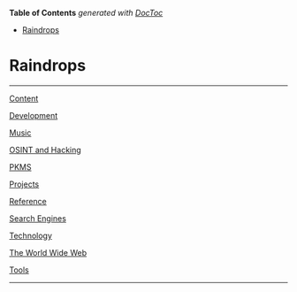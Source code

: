 <!-- START doctoc generated TOC please keep comment here to allow auto update -->
<!-- DON'T EDIT THIS SECTION, INSTEAD RE-RUN doctoc TO UPDATE -->
**Table of Contents**  *generated with [DocToc](https://github.com/thlorenz/doctoc)*

- [Raindrops](#raindrops)

<!-- END doctoc generated TOC please keep comment here to allow auto update -->

# Raindrops

---

[Content](Content.md)

[Development](Development.md)

[Music](Music.md)

[OSINT and Hacking](OSINT%20and%20Hacking.md)

[PKMS](PKMS.md)

[Projects](Projects.md)

[Reference](Reference.md)

[Search Engines](Search%20Engines.md)

[Technology](Technology.md)

[The World Wide Web](The%20World%20Wide%20Web.md)

[Tools](Tools.md)

---